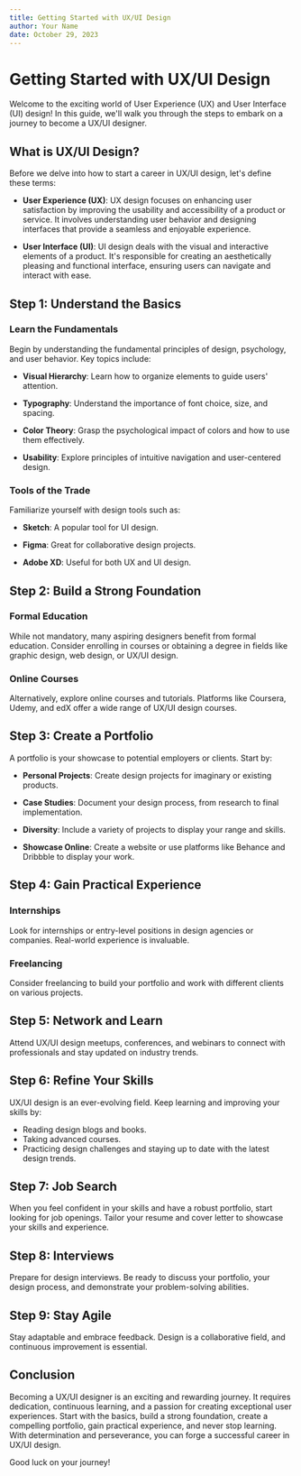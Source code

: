```yaml
---
title: Getting Started with UX/UI Design
author: Your Name
date: October 29, 2023
---
```


# Getting Started with UX/UI Design

Welcome to the exciting world of User Experience (UX) and User Interface (UI) design! In this guide, we'll walk you through the steps to embark on a journey to become a UX/UI designer.

## What is UX/UI Design?

Before we delve into how to start a career in UX/UI design, let's define these terms:

- **User Experience (UX)**: UX design focuses on enhancing user satisfaction by improving the usability and accessibility of a product or service. It involves understanding user behavior and designing interfaces that provide a seamless and enjoyable experience.

- **User Interface (UI)**: UI design deals with the visual and interactive elements of a product. It's responsible for creating an aesthetically pleasing and functional interface, ensuring users can navigate and interact with ease.

## Step 1: Understand the Basics

### Learn the Fundamentals

Begin by understanding the fundamental principles of design, psychology, and user behavior. Key topics include:

- **Visual Hierarchy**: Learn how to organize elements to guide users' attention.

- **Typography**: Understand the importance of font choice, size, and spacing.

- **Color Theory**: Grasp the psychological impact of colors and how to use them effectively.

- **Usability**: Explore principles of intuitive navigation and user-centered design.

### Tools of the Trade

Familiarize yourself with design tools such as:

- **Sketch**: A popular tool for UI design.

- **Figma**: Great for collaborative design projects.

- **Adobe XD**: Useful for both UX and UI design.

## Step 2: Build a Strong Foundation

### Formal Education

While not mandatory, many aspiring designers benefit from formal education. Consider enrolling in courses or obtaining a degree in fields like graphic design, web design, or UX/UI design.

### Online Courses

Alternatively, explore online courses and tutorials. Platforms like Coursera, Udemy, and edX offer a wide range of UX/UI design courses.

## Step 3: Create a Portfolio

A portfolio is your showcase to potential employers or clients. Start by:

- **Personal Projects**: Create design projects for imaginary or existing products.

- **Case Studies**: Document your design process, from research to final implementation.

- **Diversity**: Include a variety of projects to display your range and skills.

- **Showcase Online**: Create a website or use platforms like Behance and Dribbble to display your work.

## Step 4: Gain Practical Experience

### Internships

Look for internships or entry-level positions in design agencies or companies. Real-world experience is invaluable.

### Freelancing

Consider freelancing to build your portfolio and work with different clients on various projects.

## Step 5: Network and Learn

Attend UX/UI design meetups, conferences, and webinars to connect with professionals and stay updated on industry trends.

## Step 6: Refine Your Skills

UX/UI design is an ever-evolving field. Keep learning and improving your skills by:

- Reading design blogs and books.
- Taking advanced courses.
- Practicing design challenges and staying up to date with the latest design trends.

## Step 7: Job Search

When you feel confident in your skills and have a robust portfolio, start looking for job openings. Tailor your resume and cover letter to showcase your skills and experience.

## Step 8: Interviews

Prepare for design interviews. Be ready to discuss your portfolio, your design process, and demonstrate your problem-solving abilities.

## Step 9: Stay Agile

Stay adaptable and embrace feedback. Design is a collaborative field, and continuous improvement is essential.

## Conclusion

Becoming a UX/UI designer is an exciting and rewarding journey. It requires dedication, continuous learning, and a passion for creating exceptional user experiences. Start with the basics, build a strong foundation, create a compelling portfolio, gain practical experience, and never stop learning. With determination and perseverance, you can forge a successful career in UX/UI design.

Good luck on your journey!
